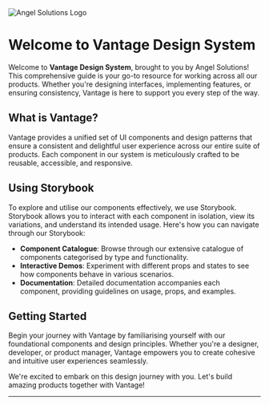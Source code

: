 
<div style={{ textAlign: 'center' }}>
  <img src="https://www.angelsolutions.co.uk/wp-content/uploads/2020/04/Angel-Vertical-Logo@2x.png" alt="Angel Solutions Logo" style={{ width: '200px' }} />
</div>


# Welcome to Vantage Design System

Welcome to **Vantage Design System**, brought to you by Angel Solutions! This comprehensive guide is your go-to resource for working across all our products. Whether you're designing interfaces, implementing features, or ensuring consistency, Vantage is here to support you every step of the way.

## What is Vantage?

Vantage provides a unified set of UI components and design patterns that ensure a consistent and delightful user experience across our entire suite of products. Each component in our system is meticulously crafted to be reusable, accessible, and responsive.

## Using Storybook

To explore and utilise our components effectively, we use Storybook. Storybook allows you to interact with each component in isolation, view its variations, and understand its intended usage. Here's how you can navigate through our Storybook:

- **Component Catalogue**: Browse through our extensive catalogue of components categorised by type and functionality.
- **Interactive Demos**: Experiment with different props and states to see how components behave in various scenarios.
- **Documentation**: Detailed documentation accompanies each component, providing guidelines on usage, props, and examples.

## Getting Started

Begin your journey with Vantage by familiarising yourself with our foundational components and design principles. Whether you're a designer, developer, or product manager, Vantage empowers you to create cohesive and intuitive user experiences seamlessly.

We're excited to embark on this design journey with you. Let's build amazing products together with Vantage!

---

